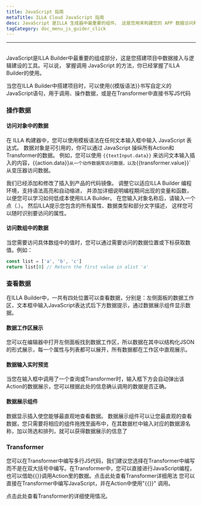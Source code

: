 ```yaml
---
title: JavaScript 指南
metaTitle: ILLA Cloud JavaScript 指南
desc: JavaScript 是ILLA 生成器中最重要的组件。 这是您用来构建您的 APP 数据访问和逻辑构造的工具
tagCategory: doc_menu_js_guider_click
---
```


* * *

## <Heading hidden>JavaScript 指南</Heading>

JavaScript是ILLA Builder中最重要的组成部分，这是您搭建项目中数据接入与逻辑建设的工具。可以说， 掌握调用 JavaScript 的方法，你已经掌握了ILLA Builder的使用。

当您在ILLA Builder中搭建项目时，可以使用{{模版语法}}书写自定义的JavaScript语句，用于调用、操作数据，或是在Transformer中直接书写JS代码

### 操作数据

#### 访问对象中的数据

在 ILLA 构建器中，您可以使用模板语法在任何文本输入框中输入 JavaScript 表达式。 数据对象是可引用的，你可以通过 JavaScript 操纵所有Action和Transformer的数据。 例如，您可以使用 `{{textInput.data}}` 来访问文本输入插入的内容，{{action.data}}`从一个动作数据库访问数据，以及`{{transformer.value}}\`从变压器访问数据。

我们已经添加和修改了插入到产品的代码镜像。 调整它以适应ILLA Builder 编程环境，支持语法高亮和自动缩进， 并添加详细说明编程期间出现的变量和函数，以便您可以学习如何低成本使用ILLA Builder。 在您输入对象名称后，请输入一个点（.）。 然后ILLA提示您包含的所有属性、数据类型和部分文字描述， 这样您可以随时识别要访问的属性。

#### 访问数组中的数据

当您需要访问具体数组中的值时，您可以通过需要访问的数据位置或下标获取数值。例如：

```javascript
const list = ['a', 'b', 'c']
return list[0] // Return the first value in alist 'a'
```

### 查看数据

在ILLA Builder中，一共有四处位置可以查看数据，分别是：左侧面板的数据工作区，文本框中输入JavaScript表达式后下方数据提示，通过数据展示组件显示数据。

#### 数据工作区展示

您可以在编辑器中打开左侧面板找到数据工作区，所以数据在其中以结构化JSON的形式展示，每一个属性与列表都可以展开，所有数据都在工作区中直观展示。

[//]: # "[图片]"

#### 数据输入实时预览

当您在输入框中调用了一个查询或Transformer时，输入框下方会自动弹出该Action的数据展示，您可以根据此处的信息确认调用的数据是否正确。

[//]: # "[图片]"

#### 数据展示组件

数据显示插入使您能够最直观地查看数据。 数据展示组件可以让您最直观的查看数据，您只需要将相应的组件拖拽至画布中，在其数据栏中输入对应的数据源名称，加以筛选和排列，就可以获得数据展示的信息了

[//]: # "[图片]"

### Transformer

您可以在Transformer中编写多行JS代码，我们建议您选择在Transformer中编写而不是在双大括号中编写。在Transformer中，您可以直接进行JavaScript编程，也可以借助{{}}调用Action里的数据。点击此处查看Transformer详细用法 您可以直接在Transformer中编写JavaScript，并在Action中使用"{{}}" 调用。

点击此处查看Transformer的详细使用情况。
